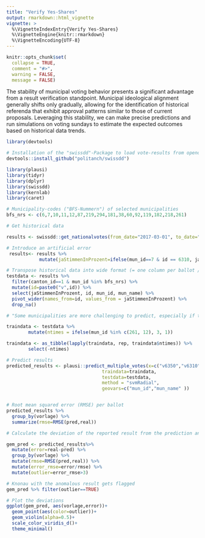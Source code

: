 ```yaml
---
title: "Verify Yes-Shares"
output: rmarkdown::html_vignette
vignette: >
  %\VignetteIndexEntry{Verify Yes-Shares}
  %\VignetteEngine{knitr::rmarkdown}
  %\VignetteEncoding{UTF-8}
---
```



```r
knitr::opts_chunk$set(
  collapse = TRUE,
  comment = "#>",
  warning = FALSE, 
  message = FALSE) 
```

The stability of municipal voting behavior presents a significant advantage from a result verification standpoint. Municipal ideological alignment generally shifts only gradually, allowing for the identification of historical referenda that exhibit approval patterns similar to those of current proposals. Leveraging this stability, we can make precise predictions and run simulations on voting sundays to estimate the expected outcomes based on historical data trends.

```r

library(devtools)

# Installation of the "swissdd"-Package to load vote-results from opendata.swiss
devtools::install_github("politanch/swissdd")

library(plausi)
library(tidyr)
library(dplyr)
library(swissdd)
library(kernlab)
library(caret)

# Municipality-codes ("BFS-Nummern") of selected municipalities
bfs_nrs <- c(6,7,10,11,12,87,219,294,181,38,60,92,119,182,218,261)
```


```r
# Get historical data

results <- swissdd::get_nationalvotes(from_date="2017-03-01", to_date="2020-09-27")

# Introduce an artificial error
 results<- results %>%
            mutate(jaStimmenInProzent=ifelse(mun_id==7 & id == 6310, jaStimmenInProzent+15, jaStimmenInProzent))

# Transpose historical data into wide format (= one column per ballot / vote topic)
testdata <- results %>%
  filter(canton_id==1 & mun_id %in% bfs_nrs) %>% 
  mutate(id=paste0("v",id)) %>%
  select(jaStimmenInProzent, id, mun_id, mun_name) %>%
  pivot_wider(names_from=id, values_from = jaStimmenInProzent) %>% 
  drop_na()

# "Some municipalities are more challenging to predict, especially if their voting patterns deviate significantly (e.g. the city of Zurich in our case). We can address this by increasing their weighting through upsampling.

traindata <- testdata %>%
        mutate(ntimes = ifelse(mun_id %in% c(261, 12), 3, 1)) 

traindata <- as_tibble(lapply(traindata, rep, traindata$ntimes)) %>%
        select(-ntimes)

# Predict results
predicted_results <- plausi::predict_multiple_votes(x=c("v6350","v6310"),
                                   traindata=traindata, 
                                   testdata=testdata,
                                   method = "svmRadial",
                                   geovars=c("mun_id","mun_name" ))


# Root mean squared error (RMSE) per ballot 
predicted_results %>% 
  group_by(vorlage) %>% 
  summarize(rmse=RMSE(pred,real))
```


```r
# Calculate the deviation of the reported result from the prediction and flag values that deviate by more than three RMSE as anomalous

gem_pred <- predicted_results%>% 
  mutate(error=real-pred) %>% 
  group_by(vorlage) %>% 
  mutate(rmse=RMSE(pred,real)) %>% 
  mutate(error_rmse=error/rmse) %>%   
  mutate(outlier=error_rmse>3)

# Knonau with the anomalous result gets flagged
gem_pred %>% filter(outlier==TRUE)

# Plot the deviations
ggplot(gem_pred, aes(vorlage,error))+
  geom_point(aes(color=outlier))+
  geom_violin(alpha=0.5)+
  scale_color_viridis_d()+
  theme_minimal()
```
